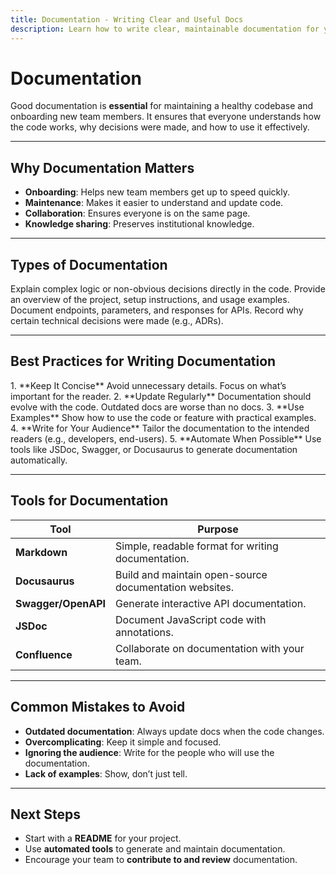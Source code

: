 ```yaml
---
title: Documentation - Writing Clear and Useful Docs
description: Learn how to write clear, maintainable documentation for your projects.
---
```


# Documentation

Good documentation is **essential** for maintaining a healthy codebase and onboarding new team members. It ensures that everyone understands how the code works, why decisions were made, and how to use it effectively.

---

## Why Documentation Matters

- **Onboarding**: Helps new team members get up to speed quickly.
- **Maintenance**: Makes it easier to understand and update code.
- **Collaboration**: Ensures everyone is on the same page.
- **Knowledge sharing**: Preserves institutional knowledge.

---

## Types of Documentation

<CardGrid>
    <Card title="Code Comments" icon="comment">
        Explain complex logic or non-obvious decisions directly in the code.
    </Card>
    <Card title="README Files" icon="file">
        Provide an overview of the project, setup instructions, and usage examples.
    </Card>
    <Card title="API Documentation" icon="api">
        Document endpoints, parameters, and responses for APIs.
    </Card>
    <Card title="Architecture Decisions" icon="architecture">
        Record why certain technical decisions were made (e.g., ADRs).
    </Card>
</CardGrid>

---

## Best Practices for Writing Documentation

<Steps>
    1. **Keep It Concise**
    Avoid unnecessary details. Focus on what’s important for the reader.
    2. **Update Regularly**
    Documentation should evolve with the code. Outdated docs are worse than no docs.
    3. **Use Examples**
    Show how to use the code or feature with practical examples.
    4. **Write for Your Audience**
    Tailor the documentation to the intended readers (e.g., developers, end-users).
    5. **Automate When Possible**
    Use tools like JSDoc, Swagger, or Docusaurus to generate documentation automatically.
</Steps>

---

## Tools for Documentation

| Tool               | Purpose                                                                 |
|--------------------|-------------------------------------------------------------------------|
| **Markdown**       | Simple, readable format for writing documentation.                     |
| **Docusaurus**     | Build and maintain open-source documentation websites.                |
| **Swagger/OpenAPI**| Generate interactive API documentation.                               |
| **JSDoc**          | Document JavaScript code with annotations.                            |
| **Confluence**     | Collaborate on documentation with your team.                          |

---

## Common Mistakes to Avoid

- **Outdated documentation**: Always update docs when the code changes.
- **Overcomplicating**: Keep it simple and focused.
- **Ignoring the audience**: Write for the people who will use the documentation.
- **Lack of examples**: Show, don’t just tell.

---

## Next Steps

- Start with a **README** for your project.
- Use **automated tools** to generate and maintain documentation.
- Encourage your team to **contribute to and review** documentation.
